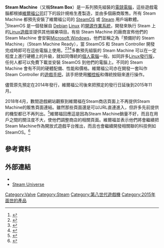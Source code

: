 {{NoteTA
|G1=Games
|G2=IT
}}
{{Infobox information appliance
| name          = Steam Machine
| logo          =
| image         = Steam Machine from Gigabyte and Steam Controller.jpg
| caption       = 由[[技嘉科技|技嘉科技]]委製的Steam Machine，連同早期原型的[[Steam_Controller|Steam Controller]]
| developer     = [[維爾福公司|維爾福公司]]
| manufacturer  =
| type          = [[電競電腦|電競電腦]]<br />[[遊戲主機|遊戲主機]]
| releasedate   = 2015年11月<ref name="Steam Machine Webpage">{{cite web|last1=Newell|first1=Gabe|title=Steam Machines Update|url=http://store.steampowered.com/universe/machines/|website=Steam Store|accessdate=2015-03-10|date=2015-02-05|archive-date=2015-03-11|archive-url=https://web.archive.org/web/20150311092713/http://store.steampowered.com/universe/machines|dead-url=no}}</ref>
| lifespan      =
| price         = 約400美元至6000美元
| discontinued  =
| unitssold     = <500,000
| unitsshipped  =
| media         =
| os            = [[SteamOS|SteamOS]]、Linux、Windows、OSX（任何支援Steam的平台）
| power         =
| processor     =
| storage       =
| RAM           =
| display       =
| graphics      =
| sound         =
| camera        =
| controllers   = Steam Controller或其他[[遊戲手把|遊戲手把]]
| connectivity  =
| service       = [[Steam|Steam]]
| dimensions    =
| weight        =
| topgame       =
| compatibility =
| website       = {{url|http://store.steampowered.com/livingroom/SteamMachines/|Steam Machines}}
}}
'''Steam Machine'''（又稱'''Steam Box'''）是一系列預先組裝的[[電競電腦|電競電腦]]，這些遊戲電腦都根據[[維爾福公司|維爾福公司]]訂下的設計規格生產製造，並由多個廠商販售。所有 Steam Machine 都預先安裝了維爾福公司的 [[SteamOS|SteamOS]] 或 [[Steam|Steam]] 用戶端軟體。<ref>{{Cite web |url=http://store.steampowered.com/steamos/oem |title=存档副本 |accessdate=2015-03-16 |archive-date=2015-03-13 |archive-url=https://web.archive.org/web/20150313032022/http://store.steampowered.com/steamos/oem |dead-url=no }}</ref>SteamOS 是一個發展自 [[Debian|Debian]] [[Linux|Linux]] 的[[開源|開源]][[作業系統|作業系統]]，開發來執行 Steam 上的[[Linux遊戲|Linux遊戲]]並提供其他娛樂項目。有些 Steam Machine 的廠商宣佈他們的 Steam Machine 會安裝[[Microsoft_Windows|Microsoft Windows]]，他們並稱之為「預備好的 Steam Machine」（Steam Machine Ready），當 SteamOS 和 Steam Controller 開發完成時即可在這些電腦上使用。<ref>{{Cite web |url=http://media.steampowered.com/store/steammachines/SteamMachinesBroc_WEB.PDF |title=存档副本 |accessdate=2015-03-16 |archive-date=2016-03-04 |archive-url=https://web.archive.org/web/20160304030303/http://media.steampowered.com/store/steammachines/SteamMachinesBroc_WEB.PDF |dead-url=no }}</ref><ref>{{Cite web |url=http://www.dell.com/us/p/alienware-alpha/pd |title=存档副本 |accessdate=2015-03-16 |archive-date=2015-03-15 |archive-url=https://web.archive.org/web/20150315021728/http://www.dell.com/us/p/alienware-alpha/pd |dead-url=no }}</ref><ref>{{Cite web |url=http://www.gigabyte.com/products/product-page.aspx?pid=4889#ov |title=存档副本 |accessdate=2015-03-16 |archive-date=2015-03-30 |archive-url=https://web.archive.org/web/20150330161826/http://www.gigabyte.com/products/product-page.aspx?pid=4889#ov |dead-url=no }}</ref>多數預先組裝的 Steam Machine 可以在一定程度上進行硬體上的升級，就如同傳統的[[個人電腦|個人電腦]]一般。如同許多[[Linux發行版|Linux發行版]]，任何人都可以免費下載並安裝 SteamOS 到他們的電腦上。不同的 Steam Machine 會有不同的硬體配備、性能和價格。維爾福公司亦在開發一套叫作 Steam Controller 的[[遊戲手把|遊戲手把]]，該手把使用[[觸控板|觸控板]]和傳統按鈕來進行操作。

儘管原先預定在2014年發行，維爾福公司後來把預定的發行日延後到2015年11月。

2018年4月，數間遊戲網站觀察到維爾福在Steam商店頁面上不再提供Steam Machine的販售頁面連結。雖然那些頁面還是可以URL直連進入，但許多先前提供的機型都已不再列出。<ref>{{cite web | url = https://www.vg247.com/2018/04/02/steam-machine-removed-from-steam-by-valve/ | title = Proof of death: Valve removes the Steam Machines section from Steam | first = Sharif | last = Saed | date = April 2, 2018 | accessdate = April 2, 2018 | work = [[VG247|VG247]] | archive-date = 2019-12-14 | archive-url = https://web.archive.org/web/20191214090416/https://www.vg247.com/2018/04/02/steam-machine-removed-from-steam-by-valve/ | dead-url = no }}</ref>維爾福回應這是因為Steam Machine銷量不好，而且在用戶之間的關注度不大，使他們調整商店的相關頁面。維爾福並表示他們將會繼續把Steam Machine作為開放式遊戲平台推出，而且也會繼續開發相關聯的科技例如SteamOS。<ref>{{cite web | url = https://www.eurogamer.net/articles/2018-04-04-its-true-steam-machines-arent-exactly-flying-off-the-shelves | title = "It's true Steam Machines aren't exactly flying off the shelves" | first = Tom | last = Phillips | date = April 4, 2018 | accessdate = April 4, 2018 | work = [[Eurogamer|Eurogamer]] | archive-date = 2018-12-07 | archive-url = https://web.archive.org/web/20181207105453/https://www.eurogamer.net/articles/2018-04-04-its-true-steam-machines-arent-exactly-flying-off-the-shelves | dead-url = no }}</ref>

== 參考資料 ==
{{Reflist}}

== 外部連結 ==
* {{Official website|http://store.steampowered.com/livingroom}}
* [http://steamcommunity.com/groups/steamuniverse/ Steam Universe]{{Wayback|url=http://steamcommunity.com/groups/steamuniverse/ |date=20150316090214 }}

{{维尔福公司}}

[[Category:Valve|Category:Valve]]
[[Category:Steam|Category:Steam]]
[[Category:第八世代遊戲機|Category:第八世代遊戲機]]
[[Category:2015年面世的產品|Category:2015年面世的產品]]